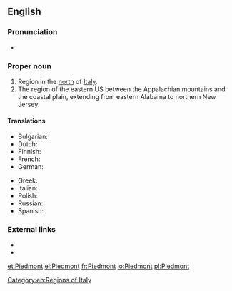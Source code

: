 {{also|piedmont}}
==English==
{{wikipedia}}

===Pronunciation===
{{rfap|UK|UK}}
*{{audio|En-us-Piedmont.ogg|Audio (US)}}

===Proper noun===
{{en-proper noun}}

# Region in the [[north]] of [[Italy]].
# The region of the eastern US between the Appalachian mountains and the coastal plain, extending from eastern Alabama to northern New Jersey.

====Translations====
{{trans-top|region}}
* Bulgarian: {{t|bg|Пиемонт}}
* Dutch: {{t|nl|piemonte}}
* Finnish: {{t|fi|Piemonte}}
* French: {{t+|fr|Piémont|m}}
* German: {{t+|de|Piemont|n}}
{{trans-mid}}
* Greek: {{t+|el|Πεδεμόντιο|n|tr=Pedemóntio|sc=Grek}}
* Italian: {{t+|it|Piemonte|m}}
* Polish: {{t+|pl|Piemont|m}}
* Russian: {{t|ru|Пьемонт|m|sc=Cyrl}}
* Spanish: {{t+|es|Piamonte|m}}
{{trans-bottom}}

===External links===
* {{pedia}}
* {{pedia|Piedmont (United States)}}

[[Category:en:Regions of Italy]]

[[et:Piedmont]]
[[el:Piedmont]]
[[fr:Piedmont]]
[[io:Piedmont]]
[[pl:Piedmont]]